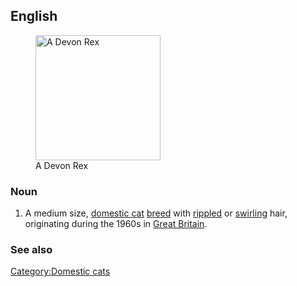 ==English==
[[Image:Devon rex.jpg|thumb|right|200px|A Devon Rex]]
===Noun===
{{en-noun|sg=[[Devon]] [[Rex]]|es}}

# A medium size, [[domestic cat]] [[breed]] with [[ripple]]d or [[swirl]]ing hair, originating during the 1960s in [[Great Britain]].

===See also===
{{pedia}}
{{commonslite|Category:Devon Rex}}
[[Category:Domestic cats]]